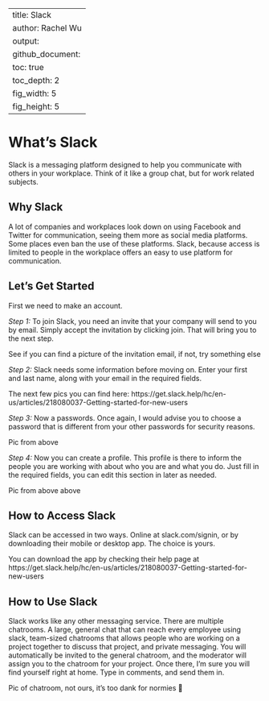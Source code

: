 
---
title: Slack
author: Rachel Wu
output:
  github_document:
    toc: true
    toc_depth: 2
    fig_width: 5
    fig_height: 5
---
 
# What’s Slack
 
Slack is a messaging platform designed to help you communicate with others in your workplace.  Think of it like a group chat, but for work related subjects.
 
## Why Slack
 
A lot of companies and workplaces look down on using Facebook and Twitter for communication, seeing them more as social media platforms.  Some places even ban the use of these platforms.  Slack, because access is limited to people in the workplace offers an easy to use platform for communication.
 
## Let’s Get Started
 
First we need to make an account.
 
*Step 1:* To join Slack, you need an invite that your company will send to you by email.  Simply accept the invitation by clicking join.  That will bring you to the next step.
 
See if you can find a picture of the invitation email, if not, try something else
 
*Step 2:* Slack needs some information before moving on.  Enter your first and last name, along with your email in the required fields.
 
The next few pics you can find here: https://get.slack.help/hc/en-us/articles/218080037-Getting-started-for-new-users
 
*Step 3:* Now a passwords.  Once again, I would advise you to choose a password that is different from your other passwords for security reasons.
 
Pic from above
 
*Step 4:* Now you can create a profile.  This profile is there to inform the people you are working with about who you are and what you do.  Just fill in the required fields, you can edit this section in later as needed.
 
Pic from above above
 
## How to Access Slack
 
Slack can be accessed in two ways.  Online at slack.com/signin, or by downloading their mobile or desktop app.  The choice is yours.
 
You can download the app by checking their help page at https://get.slack.help/hc/en-us/articles/218080037-Getting-started-for-new-users
 
## How to Use Slack
 
Slack works like any other messaging service.  There are multiple chatrooms.  A large, general chat that can reach every employee using slack, team-sized chatrooms that allows people who are working on a project together to discuss that project, and private messaging.  You will automatically be invited to the general chatroom, and the moderator will assign you to the chatroom for your project.  Once there, I’m sure you will find yourself right at home.  Type in comments, and send them in.
 
Pic of chatroom, not ours, it’s too dank for normies

